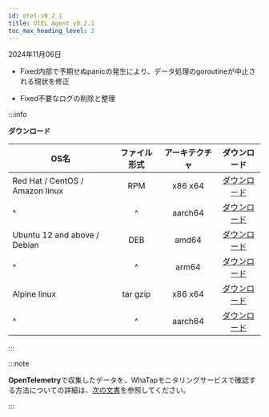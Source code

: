 ```yaml
---
id: otel-v0_2_1
title: OTEL Agent v0.2.1
toc_max_heading_level: 2
---
```


2024年11月06日

- <Status>Fixed</Status>内部で予期せぬpanicの発生により、データ処理のgoroutineが中止される現状を修正

- <Status>Fixed</Status>不要なログの削除と整理

:::info

**ダウンロード**

| OS名                             |  ファイル形式  | アーキテクチャ |                                      ダウンロード                                     |
| ------------------------------- | :------: | :-----: | :-----------------------------------------------------------------------------: |
| Red Hat / CentOS / Amazon linux |    RPM   | x86 x64 |  [ダウンロード](https://repo.whatap.io/centos/6/x86_64/whatap-otel-0.2-1.x86_64.rpm)  |
| \^                              |    \^    | aarch64 | [ダウンロード](https://repo.whatap.io/centos/7/aarch64/whatap-otel-0.2-1.aarch64.rpm) |
| Ubuntu 12 and above / Debian    |    DEB   |  amd64  |   [ダウンロード](https://repo.whatap.io/debian/unstable/whatap-otel_0.2.1_amd64.deb)  |
| \^                              |    \^    |  arm64  |   [ダウンロード](https://repo.whatap.io/debian/unstable/whatap-otel_0.2.1_arm64.deb)  |
| Alpine linux                    | tar gzip | x86 x64 |     [ダウンロード](https://repo.whatap.io/alpine/x86_64/whatap-otel-0.2.1.tar.gz)     |
| \^                              |    \^    | aarch64 |     [ダウンロード](https://repo.whatap.io/alpine/aarch64/whatap-otel-0.2.1.tar.gz)    |

:::

:::note

**OpenTelemetry**で収集したデータを、WhaTapモニタリングサービスで確認する方法についての詳細は、[次の文書](../../opentelemetry/introduction)を参照してください。

:::
